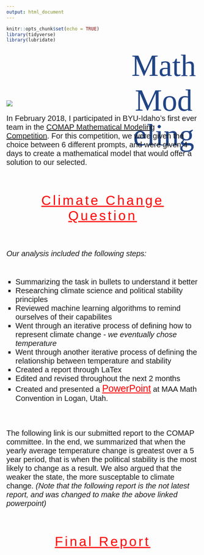 ```yaml
---
output: html_document
---
```


```r
knitr::opts_chunk$set(echo = TRUE)
library(tidyverse)
library(lubridate)
```

<p id = "title">Math Modeling</p>

<br>

<div id="png">
  ![](/Users/Wolfe/portfolio_site/docs/pics/comap.png)
</div>

<p id = "desc">In February 2018, I participated in BYU-Idaho's first ever team in the <a href="http://www.comap.com" target="_blank">COMAP Mathematical Modeling Competition</a>. For this competition, we were given the choice between 6 different prompts, and were given 4 days to create a mathematical model that would offer a solution to our selected.</p>

<br><br>

<p id="section"><a id="section" href="climate.pdf" target="_blank">Climate Change Question</a></p>

<br><br>

<p id = "desc"><i>Our analysis included the following steps:</i></p>

<br>

<ul id="list">
  <li id="bullet"> Summarizing the task in bullets to understand it better</li>
  <li id="bullet"> Researching climate science and political stability principles</li>
  <li id="bullet"> Reviewed machine learning algorithms to remind ourselves of their capabilites</li>
  <li id="bullet"> Went through an iterative process of defining how to represent climate change - <i>we eventually chose temperature</i></li>
  <li id="bullet"> Went through another iterative process of defining the relationship between temperature and stability</li>
  <li id="bullet"> Created a report through LaTex</li>
  <li id="bullet"> Edited and revised throughout the next 2 months</li>
  <li id="bullet"> Created and presented a <a id = "pp" href = "https://docs.google.com/presentation/d/18mVmyFbIehldOca_lHySLG-OuJ_Gmr8nJeMBZv0FEBk/edit?usp=sharing" target = "_blank">PowerPoint</a> at MAA Math Convention in Logan, Utah.</li>
</ul>

<br><br>

<p id = "desc">The following link is our submitted report to the COMAP committee. In the end, we summarized that when the yearly average temperature change is greatest over a 5 year period, that is when the political stability is the most likely to change as a result. We also argued that the weaker the state, the more susceptable to climate change. <i>(Note that the following report is the not latest report, and was changed to make the above linked powerpoint)</i></p>

<br><br>

<p id="section"><a id="section" href="report.pdf" target="_blank">Final Report</a></p>


<style>
@import url('https://fonts.googleapis.com/css?family=Bitter');
@import url('https://fonts.googleapis.com/css?family=Quicksand');
@import url('https://fonts.googleapis.com/css?family=Yanone+Kaffeesatz');
#title{
margin: auto;
text-align: center;
font-size: 80px;
color: #214485;
font-family: 'Bitter', serif;
margin-left: 4em;
}
#png{
margin-top: -13em;
}
#desc{
font-size: 20px;
font-family: 'Quicksand', sans-serif;
}
#section{
margin: auto;
text-align: center;
font-size: 35px;
font-family: 'Yanone Kaffeesatz', sans-serif;
color: red;
letter-spacing: 5px;
}
#list{
list-style-type: square;
}
#bullet{
font-size: 20px;
font-family: 'Quicksand', sans-serif;
}
#pp{
color: red;
font-size: 25px;
font-family: 'Yanone Kaffeesatz', sans-serif;
}
</style>

